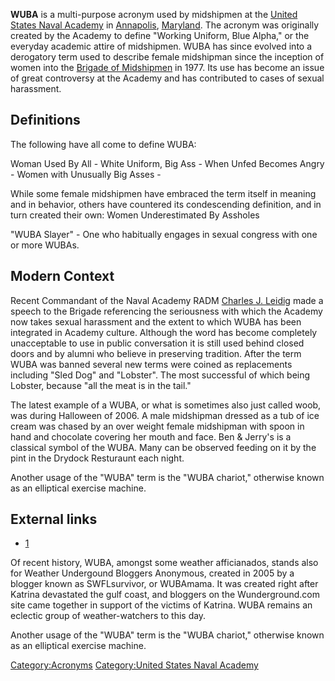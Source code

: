 {{Unreferenced|date=May 2007}}
{{Wikify|date=May 2007}}
'''WUBA''' is a multi-purpose acronym used by midshipmen at the [[United States Naval Academy]] in [[Annapolis]], [[Maryland]].  The acronym was originally created by the Academy to define "Working Uniform, Blue Alpha," or the everyday academic attire of midshipmen.  WUBA has since evolved into a derogatory term used to describe female midshipman since the inception of women into the [[Brigade of Midshipmen]] in 1977.  Its use has become an issue of great controversy at the Academy and has contributed to cases of sexual harassment.  

==Definitions==
The following have all come to define WUBA:

Woman Used By All - 
White Uniform, Big Ass - 
When Unfed Becomes Angry - 
Women with Unusually Big Asses -


While some female midshipmen have embraced the term itself in meaning and in behavior, others have countered its condescending definition, and in turn created their own:  Women Underestimated By Assholes


"WUBA Slayer" - One who habitually engages in sexual congress with one or more WUBAs.

==Modern Context==
Recent Commandant of the Naval Academy RADM [[Charles J. Leidig]] made a speech to the Brigade  referencing the seriousness with which the Academy now takes sexual harassment and the extent to which WUBA has been integrated in Academy culture.  Although the word has become completely unacceptable to use in public conversation it is still used behind closed doors and by alumni who believe in preserving tradition.  After the term WUBA was banned several new terms were coined as replacements including "Sled Dog" and "Lobster".  The most successful of which being Lobster, because "all the meat is in the tail."

The latest example of a WUBA, or what is sometimes also just called woob, was during Halloween of 2006. A male midshipman dressed as a tub of ice cream  was chased by an over weight female midshipman with spoon in hand and chocolate covering her mouth and face. Ben & Jerry's is a classical symbol of the WUBA.  Many can be observed feeding on it by the pint in the Drydock Resturaunt each night.

Another usage of the "WUBA" term is the "WUBA chariot," otherwise known as an elliptical exercise machine.

==External links==
*[http://www.usna.edu]

Of recent history, WUBA, amongst some weather afficianados, stands also for Weather Undergound Bloggers Anonymous, created in 2005 by a blogger known as SWFLsurvivor, or WUBAmama.  It was created right after Katrina devastated the gulf coast, and bloggers on the Wunderground.com site came together in support of the victims of Katrina.  WUBA remains an eclectic group of weather-watchers to this day.

Another usage of the "WUBA" term is the "WUBA chariot," otherwise known as an elliptical exercise machine.

[[Category:Acronyms]]
[[Category:United States Naval Academy]]